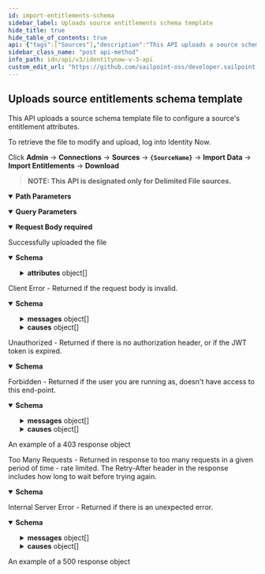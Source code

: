 ```yaml
---
id: import-entitlements-schema
sidebar_label: Uploads source entitlements schema template
hide_title: true
hide_table_of_contents: true
api: {"tags":["Sources"],"description":"This API uploads a source schema template file to configure a source's entitlement attributes.\n\nTo retrieve the file to modify and upload, log into Identity Now. \n\nClick **Admin** -> **Connections** -> **Sources** -> **`{SourceName}`** -> **Import Data** -> **Import Entitlements** -> **Download**\n\n>**NOTE: This API is designated only for Delimited File sources.**","operationId":"importEntitlementsSchema","parameters":[{"in":"path","name":"id","required":true,"schema":{"type":"string"},"description":"The Source id","example":"8c190e6787aa4ed9a90bd9d5344523fb"},{"in":"query","name":"schemaName","schema":{"type":"string"},"description":"Name of entitlement schema","example":"?schemaName=group"}],"requestBody":{"required":true,"content":{"multipart/form-data":{"schema":{"type":"object","properties":{"file":{"type":"string","format":"binary"}}}}}},"responses":{"200":{"description":"Successfully uploaded the file","content":{"application/json":{"schema":{"type":"object","properties":{"id":{"type":"string","description":"The id of the Schema.","example":"2c9180835d191a86015d28455b4a2329"},"name":{"type":"string","description":"The name of the Schema.","example":"account"},"nativeObjectType":{"type":"string","description":"The name of the object type on the native system that the schema represents.","example":"User"},"identityAttribute":{"type":"string","description":"The name of the attribute used to calculate the unique identifier for an object in the schema.","example":"sAMAccountName"},"displayAttribute":{"type":"string","description":"The name of the attribute used to calculate the display value for an object in the schema.","example":"distinguishedName"},"hierarchyAttribute":{"type":"string","description":"The name of the attribute whose values represent other objects in a hierarchy. Only relevant to group schemas.","example":"memberOf"},"includePermissions":{"type":"boolean","description":"Flag indicating whether or not the include permissions with the object data when aggregating the schema.","example":false},"features":{"type":"array","items":{"type":"string","enum":["AUTHENTICATE","COMPOSITE","DIRECT_PERMISSIONS","DISCOVER_SCHEMA","ENABLE","MANAGER_LOOKUP","NO_RANDOM_ACCESS","PROXY","SEARCH","TEMPLATE","UNLOCK","UNSTRUCTURED_TARGETS","SHAREPOINT_TARGET","PROVISIONING","GROUP_PROVISIONING","SYNC_PROVISIONING","PASSWORD","CURRENT_PASSWORD","ACCOUNT_ONLY_REQUEST","ADDITIONAL_ACCOUNT_REQUEST","NO_AGGREGATION","GROUPS_HAVE_MEMBERS","NO_PERMISSIONS_PROVISIONING","NO_GROUP_PERMISSIONS_PROVISIONING","NO_UNSTRUCTURED_TARGETS_PROVISIONING","NO_DIRECT_PERMISSIONS_PROVISIONING"],"description":"Optional features that can be supported by an source.\n* AUTHENTICATE: The source supports pass-through authentication.\n* COMPOSITE: The source supports composite source creation.\n* DIRECT_PERMISSIONS: The source supports returning DirectPermissions.\n* DISCOVER_SCHEMA: The source supports discovering schemas for users and groups.\n* ENABLE The source supports reading if an account is enabled or disabled.\n* MANAGER_LOOKUP: The source supports looking up managers as they are encountered in a feed. This is the opposite of NO_RANDOM_ACCESS.\n* NO_RANDOM_ACCESS: The source does not support random access and the getObject() methods should not be called and expected to perform.\n* PROXY: The source can serve as a proxy for another source. When an source has a proxy, all connector calls made with that source are redirected through the connector for the proxy source.\n* SEARCH\n* TEMPLATE\n* UNLOCK: The source supports reading if an account is locked or unlocked.\n* UNSTRUCTURED_TARGETS: The source supports returning unstructured Targets.\n* SHAREPOINT_TARGET: The source supports returning unstructured Target data for SharePoint. It will be typically used by AD, LDAP sources.\n* PROVISIONING: The source can both read and write accounts. Having this feature implies that the provision() method is implemented. It also means that direct and target permissions can also be provisioned if they can be returned by aggregation.\n* GROUP_PROVISIONING: The source can both read and write groups. Having this feature implies that the provision() method is implemented.\n* SYNC_PROVISIONING: The source can provision accounts synchronously.\n* PASSWORD: The source can provision password changes. Since sources can never read passwords, this is should only be used in conjunction with the PROVISIONING feature.\n* CURRENT_PASSWORD: Some source types support verification of the current password\n* ACCOUNT_ONLY_REQUEST: The source supports requesting accounts without entitlements.\n* ADDITIONAL_ACCOUNT_REQUEST: The source supports requesting additional accounts.\n* NO_AGGREGATION: A source that does not support aggregation.\n* GROUPS_HAVE_MEMBERS: The source models group memberships with a member attribute on the group object rather than a groups attribute on the account object. This effects the implementation of delta account aggregation.\n* NO_PERMISSIONS_PROVISIONING: Indicates that the connector cannot provision direct or target permissions for accounts. When DIRECT_PERMISSIONS and PROVISIONING features are present, it is assumed that the connector can also provision direct permissions. This feature disables that assumption and causes permission request to be converted to work items for accounts.\n* NO_GROUP_PERMISSIONS_PROVISIONING: Indicates that the connector cannot provision direct or target permissions for groups. When DIRECT_PERMISSIONS and PROVISIONING features are present, it is assumed that the connector can also provision direct permissions. This feature disables that assumption and causes permission request to be converted to work items for groups.\n* NO_UNSTRUCTURED_TARGETS_PROVISIONING: This string will be replaced by NO_GROUP_PERMISSIONS_PROVISIONING and NO_PERMISSIONS_PROVISIONING.\n* NO_DIRECT_PERMISSIONS_PROVISIONING: This string will be replaced by NO_GROUP_PERMISSIONS_PROVISIONING and NO_PERMISSIONS_PROVISIONING.","example":"AUTHENTICATE"},"description":"The features that the schema supports.","example":["PROVISIONING","NO_PERMISSIONS_PROVISIONING","GROUPS_HAVE_MEMBERS"]},"configuration":{"type":"object","description":"Holds any extra configuration data that the schema may require.","example":{"groupMemberAttribute":"member"}},"attributes":{"type":"array","description":"The attribute definitions which form the schema.","items":{"type":"object","properties":{"name":{"type":"string","description":"The name of the attribute.","example":"sAMAccountName"},"type":{"description":"The type of the attribute.","example":"STRING","type":"string","enum":["STRING","LONG","INT","BOOLEAN"]},"schema":{"description":"A reference to the schema on the source to the attribute values map to.","type":"object","properties":{"type":{"description":"The type of object being referenced","type":"string","enum":["CONNECTOR_SCHEMA"],"example":"CONNECTOR_SCHEMA"},"id":{"type":"string","description":"The object ID this reference applies to.","example":"2c91808568c529c60168cca6f90c1313"},"name":{"type":"string","description":"The human-readable display name of the object.","example":"group"}}},"description":{"type":"string","description":"A human-readable description of the attribute.","example":"SAM Account Name"},"isMultiValued":{"type":"boolean","description":"Flag indicating whether or not the attribute is multi-valued.","example":false},"isEntitlement":{"type":"boolean","description":"Flag indicating whether or not the attribute is an entitlement.","example":false},"isGroup":{"type":"boolean","description":"Flag indicating whether or not the attribute represents a group.\nThis can only be `true` if `isEntitlement` is also `true` **and** there is a schema defined for the attribute..\n","example":false}}},"example":[{"name":"sAMAccountName","type":"STRING","isMultiValued":false,"isEntitlement":false,"isGroup":false},{"name":"memberOf","type":"STRING","schema":{"type":"CONNECTOR_SCHEMA","id":"2c9180887671ff8c01767b4671fc7d60","name":"group"},"description":"Group membership","isMultiValued":true,"isEntitlement":true,"isGroup":true}]},"created":{"type":"string","description":"The date the Schema was created.","format":"date-time","example":"2019-12-24T22:32:58.104Z"},"modified":{"type":"string","description":"The date the Schema was last modified.","format":"date-time","example":"2019-12-31T20:22:28.104Z"}}}}}},"400":{"description":"Client Error - Returned if the request body is invalid.","content":{"application/json":{"schema":{"type":"object","properties":{"detailCode":{"type":"string","description":"Fine-grained error code providing more detail of the error.","example":"400.1 Bad Request Content"},"trackingId":{"type":"string","description":"Unique tracking id for the error.","example":"e7eab60924f64aa284175b9fa3309599"},"messages":{"type":"array","description":"Generic localized reason for error","items":{"type":"object","properties":{"locale":{"type":"string","description":"The locale for the message text, a BCP 47 language tag.","example":"en-US"},"localeOrigin":{"type":"string","enum":["DEFAULT","REQUEST"],"description":"An indicator of how the locale was selected. *DEFAULT* means the locale is the system default. *REQUEST* means the locale was selected from the request context (i.e., best match based on the *Accept-Language* header). Additional values may be added in the future without notice.","example":"DEFAULT"},"text":{"type":"string","description":"Actual text of the error message in the indicated locale.","example":"The request was syntactically correct but its content is semantically invalid."}}}},"causes":{"type":"array","description":"Plain-text descriptive reasons to provide additional detail to the text provided in the messages field","items":{"type":"object","properties":{"locale":{"type":"string","description":"The locale for the message text, a BCP 47 language tag.","example":"en-US"},"localeOrigin":{"type":"string","enum":["DEFAULT","REQUEST"],"description":"An indicator of how the locale was selected. *DEFAULT* means the locale is the system default. *REQUEST* means the locale was selected from the request context (i.e., best match based on the *Accept-Language* header). Additional values may be added in the future without notice.","example":"DEFAULT"},"text":{"type":"string","description":"Actual text of the error message in the indicated locale.","example":"The request was syntactically correct but its content is semantically invalid."}}}}}}}}},"401":{"description":"Unauthorized - Returned if there is no authorization header, or if the JWT token is expired.","content":{"application/json":{"schema":{"type":"object","properties":{"error":{"description":"A message describing the error","example":"JWT validation failed: JWT is expired"}}}}}},"403":{"description":"Forbidden - Returned if the user you are running as, doesn't have access to this end-point.","content":{"application/json":{"schema":{"type":"object","properties":{"detailCode":{"type":"string","description":"Fine-grained error code providing more detail of the error.","example":"400.1 Bad Request Content"},"trackingId":{"type":"string","description":"Unique tracking id for the error.","example":"e7eab60924f64aa284175b9fa3309599"},"messages":{"type":"array","description":"Generic localized reason for error","items":{"type":"object","properties":{"locale":{"type":"string","description":"The locale for the message text, a BCP 47 language tag.","example":"en-US"},"localeOrigin":{"type":"string","enum":["DEFAULT","REQUEST"],"description":"An indicator of how the locale was selected. *DEFAULT* means the locale is the system default. *REQUEST* means the locale was selected from the request context (i.e., best match based on the *Accept-Language* header). Additional values may be added in the future without notice.","example":"DEFAULT"},"text":{"type":"string","description":"Actual text of the error message in the indicated locale.","example":"The request was syntactically correct but its content is semantically invalid."}}}},"causes":{"type":"array","description":"Plain-text descriptive reasons to provide additional detail to the text provided in the messages field","items":{"type":"object","properties":{"locale":{"type":"string","description":"The locale for the message text, a BCP 47 language tag.","example":"en-US"},"localeOrigin":{"type":"string","enum":["DEFAULT","REQUEST"],"description":"An indicator of how the locale was selected. *DEFAULT* means the locale is the system default. *REQUEST* means the locale was selected from the request context (i.e., best match based on the *Accept-Language* header). Additional values may be added in the future without notice.","example":"DEFAULT"},"text":{"type":"string","description":"Actual text of the error message in the indicated locale.","example":"The request was syntactically correct but its content is semantically invalid."}}}}}},"examples":{"403":{"summary":"An example of a 403 response object","value":{"detailCode":"403 Forbidden","trackingId":"b21b1f7ce4da4d639f2c62a57171b427","messages":[{"locale":"en-US","localeOrigin":"DEFAULT","text":"The server understood the request but refuses to authorize it."}]}}}}}},"429":{"description":"Too Many Requests - Returned in response to too many requests in a given period of time - rate limited. The Retry-After header in the response includes how long to wait before trying again.","content":{"application/json":{"schema":{"type":"object","properties":{"message":{"description":"A message describing the error","example":" Rate Limit Exceeded "}}}}}},"500":{"description":"Internal Server Error - Returned if there is an unexpected error.","content":{"application/json":{"schema":{"type":"object","properties":{"detailCode":{"type":"string","description":"Fine-grained error code providing more detail of the error.","example":"400.1 Bad Request Content"},"trackingId":{"type":"string","description":"Unique tracking id for the error.","example":"e7eab60924f64aa284175b9fa3309599"},"messages":{"type":"array","description":"Generic localized reason for error","items":{"type":"object","properties":{"locale":{"type":"string","description":"The locale for the message text, a BCP 47 language tag.","example":"en-US"},"localeOrigin":{"type":"string","enum":["DEFAULT","REQUEST"],"description":"An indicator of how the locale was selected. *DEFAULT* means the locale is the system default. *REQUEST* means the locale was selected from the request context (i.e., best match based on the *Accept-Language* header). Additional values may be added in the future without notice.","example":"DEFAULT"},"text":{"type":"string","description":"Actual text of the error message in the indicated locale.","example":"The request was syntactically correct but its content is semantically invalid."}}}},"causes":{"type":"array","description":"Plain-text descriptive reasons to provide additional detail to the text provided in the messages field","items":{"type":"object","properties":{"locale":{"type":"string","description":"The locale for the message text, a BCP 47 language tag.","example":"en-US"},"localeOrigin":{"type":"string","enum":["DEFAULT","REQUEST"],"description":"An indicator of how the locale was selected. *DEFAULT* means the locale is the system default. *REQUEST* means the locale was selected from the request context (i.e., best match based on the *Accept-Language* header). Additional values may be added in the future without notice.","example":"DEFAULT"},"text":{"type":"string","description":"Actual text of the error message in the indicated locale.","example":"The request was syntactically correct but its content is semantically invalid."}}}}}},"examples":{"500":{"summary":"An example of a 500 response object","value":{"detailCode":"500.0 Internal Fault","trackingId":"b21b1f7ce4da4d639f2c62a57171b427","messages":[{"locale":"en-US","localeOrigin":"DEFAULT","text":"An internal fault occurred."}]}}}}}}},"security":[{"oauth2":["idn:source-schema:manage"]}],"method":"post","path":"/sources/{id}/schemas/entitlements","servers":[{"url":"https://{tenant}.api.identitynow.com/v3","description":"This is the production API server.","variables":{"tenant":{"default":"sailpoint","description":"This is the name of your tenant, typically your company's name."}}}],"securitySchemes":{"oauth2":{"type":"oauth2","description":"OAuth2 Bearer token (JWT). See [IdentityNow REST API Authentication](https://developer.sailpoint.com/idn/api/authentication) for more information.\n- Directions for generating a [personal access token](https://developer.sailpoint.com/idn/api/authentication#personal-access-tokens)\n- Directions using [client credentials flow](https://developer.sailpoint.com/idn/api/authentication#client-credentials-grant-flow)\n- Directions for using [authorization code flow](https://developer.sailpoint.com/idn/api/authentication#authorization-code-grant-flow)\n\nWhich authentication method should I choose?  See our [guide](https://developer.sailpoint.com/idn/api/authentication#which-oauth-20-grant-flow-should-i-use)\n\nLearn more about how to find your `tokenUrl` and `authorizationUrl` [in our docs](https://developer.sailpoint.com/idn/api/authentication#find-your-tenants-oauth-details)\n","flows":{"clientCredentials":{"tokenUrl":"https://tenant.api.identitynow.com/oauth/token","scopes":{"sp:scopes:default":"default scope","sp:scopes:all":"access to all scopes"}},"authorizationCode":{"authorizationUrl":"https://tenant.identitynow.com/oauth/authorize","tokenUrl":"https://tenant.api.identitynow.com/oauth/token","scopes":{"sp:scopes:default":"default scope","sp:scopes:all":"access to all scopes"}}}}},"info":{"title":"IdentityNow V3 API","description":"Use these APIs to interact with the IdentityNow platform to achieve repeatable, automated processes with greater scalability. We encourage you to join the SailPoint Developer Community forum at https://developer.sailpoint.com/discuss to connect with other developers using our APIs.","termsOfService":"https://developer.sailpoint.com/discuss/tos","contact":{"name":"Developer Relations","url":"https://developer.sailpoint.com/discuss/api-help"},"license":{"name":"MIT","url":"https://opensource.org/licenses/MIT"},"version":"3.0.0"},"postman":{"name":"Uploads source entitlements schema template","description":{"content":"This API uploads a source schema template file to configure a source's entitlement attributes.\n\nTo retrieve the file to modify and upload, log into Identity Now. \n\nClick **Admin** -> **Connections** -> **Sources** -> **`{SourceName}`** -> **Import Data** -> **Import Entitlements** -> **Download**\n\n>**NOTE: This API is designated only for Delimited File sources.**","type":"text/plain"},"url":{"path":["sources",":id","schemas","entitlements"],"host":["{{baseUrl}}"],"query":[{"disabled":false,"description":{"content":"Name of entitlement schema","type":"text/plain"},"key":"schemaName","value":""}],"variable":[{"disabled":false,"description":{"content":"(Required) The Source id","type":"text/plain"},"type":"any","value":"","key":"id"}]},"header":[{"key":"Content-Type","value":"multipart/form-data"},{"key":"Accept","value":"application/json"}],"method":"POST","body":{"mode":"formdata","formdata":[]},"auth":{"type":"oauth2","oauth2":[]}}}
sidebar_class_name: "post api-method"
info_path: idn/api/v3/identitynow-v-3-api
custom_edit_url: "https://github.com/sailpoint-oss/developer.sailpoint.com/issues/new?assignees=&labels=&template=bug-report.md&title=%5BBug%5D+Your+Bug+Report+Here Requesting changes to 'Uploads source entitlements schema template' (import-entitlements-schema)"
---
```



## Uploads source entitlements schema template



This API uploads a source schema template file to configure a source's entitlement attributes.

To retrieve the file to modify and upload, log into Identity Now. 

Click **Admin** -\> **Connections** -\> **Sources** -\> **`{SourceName}`** -\> **Import Data** -\> **Import Entitlements** -\> **Download**

>**NOTE: This API is designated only for Delimited File sources.**

<details style={{"marginBottom":"1rem"}} data-collapsed={false} open={true}><summary style={{}}><strong>Path Parameters</strong></summary><div><ul><ParamsItem className={"paramsItem"} param={{"in":"path","name":"id","required":true,"schema":{"type":"string"},"description":"The Source id","example":"8c190e6787aa4ed9a90bd9d5344523fb"}}></ParamsItem></ul></div></details><details style={{"marginBottom":"1rem"}} data-collapsed={false} open={true}><summary style={{}}><strong>Query Parameters</strong></summary><div><ul><ParamsItem className={"paramsItem"} param={{"in":"query","name":"schemaName","schema":{"type":"string"},"description":"Name of entitlement schema","example":"?schemaName=group"}}></ParamsItem></ul></div></details><MimeTabs><TabItem label={"multipart/form-data"} value={"multipart/form-data-schema"}><details style={{}} data-collapsed={false} open={true}><summary style={{"textAlign":"left"}}><strong>Request Body</strong><strong style={{"fontSize":"var(--ifm-code-font-size)","color":"var(--openapi-required)"}}> required</strong></summary><div style={{"textAlign":"left","marginLeft":"1rem"}}></div><ul style={{"marginLeft":"1rem"}}><SchemaItem collapsible={false} name={"file"} required={false} deprecated={undefined} schemaDescription={undefined} schemaName={"binary"} qualifierMessage={undefined} defaultValue={undefined}></SchemaItem></ul></details></TabItem></MimeTabs><div><ApiTabs><TabItem label={"200"} value={"200"}><div>

Successfully uploaded the file

</div><div><MimeTabs schemaType={"response"}><TabItem label={"application/json"} value={"application/json"}><SchemaTabs><TabItem label={"Schema"} value={"Schema"}><details style={{}} data-collapsed={false} open={true}><summary style={{"textAlign":"left"}}><strong>Schema</strong></summary><div style={{"textAlign":"left","marginLeft":"1rem"}}></div><ul style={{"marginLeft":"1rem"}}><SchemaItem collapsible={false} name={"id"} required={false} deprecated={undefined} schemaDescription={"The id of the Schema."} schemaName={"string"} qualifierMessage={undefined} defaultValue={undefined}></SchemaItem><SchemaItem collapsible={false} name={"name"} required={false} deprecated={undefined} schemaDescription={"The name of the Schema."} schemaName={"string"} qualifierMessage={undefined} defaultValue={undefined}></SchemaItem><SchemaItem collapsible={false} name={"nativeObjectType"} required={false} deprecated={undefined} schemaDescription={"The name of the object type on the native system that the schema represents."} schemaName={"string"} qualifierMessage={undefined} defaultValue={undefined}></SchemaItem><SchemaItem collapsible={false} name={"identityAttribute"} required={false} deprecated={undefined} schemaDescription={"The name of the attribute used to calculate the unique identifier for an object in the schema."} schemaName={"string"} qualifierMessage={undefined} defaultValue={undefined}></SchemaItem><SchemaItem collapsible={false} name={"displayAttribute"} required={false} deprecated={undefined} schemaDescription={"The name of the attribute used to calculate the display value for an object in the schema."} schemaName={"string"} qualifierMessage={undefined} defaultValue={undefined}></SchemaItem><SchemaItem collapsible={false} name={"hierarchyAttribute"} required={false} deprecated={undefined} schemaDescription={"The name of the attribute whose values represent other objects in a hierarchy. Only relevant to group schemas."} schemaName={"string"} qualifierMessage={undefined} defaultValue={undefined}></SchemaItem><SchemaItem collapsible={false} name={"includePermissions"} required={false} deprecated={undefined} schemaDescription={"Flag indicating whether or not the include permissions with the object data when aggregating the schema."} schemaName={"boolean"} qualifierMessage={undefined} defaultValue={undefined}></SchemaItem><SchemaItem collapsible={false} name={"features"} required={false} deprecated={undefined} schemaDescription={"The features that the schema supports."} schemaName={"string[]"} qualifierMessage={"**Possible values:** [`AUTHENTICATE`, `COMPOSITE`, `DIRECT_PERMISSIONS`, `DISCOVER_SCHEMA`, `ENABLE`, `MANAGER_LOOKUP`, `NO_RANDOM_ACCESS`, `PROXY`, `SEARCH`, `TEMPLATE`, `UNLOCK`, `UNSTRUCTURED_TARGETS`, `SHAREPOINT_TARGET`, `PROVISIONING`, `GROUP_PROVISIONING`, `SYNC_PROVISIONING`, `PASSWORD`, `CURRENT_PASSWORD`, `ACCOUNT_ONLY_REQUEST`, `ADDITIONAL_ACCOUNT_REQUEST`, `NO_AGGREGATION`, `GROUPS_HAVE_MEMBERS`, `NO_PERMISSIONS_PROVISIONING`, `NO_GROUP_PERMISSIONS_PROVISIONING`, `NO_UNSTRUCTURED_TARGETS_PROVISIONING`, `NO_DIRECT_PERMISSIONS_PROVISIONING`]"} defaultValue={undefined}></SchemaItem><SchemaItem collapsible={false} name={"configuration"} required={false} deprecated={undefined} schemaDescription={"Holds any extra configuration data that the schema may require."} schemaName={"object"} qualifierMessage={undefined} defaultValue={undefined}></SchemaItem><SchemaItem collapsible={true} className={"schemaItem"}><details style={{}}><summary style={{}}><strong>attributes</strong><span style={{"opacity":"0.6"}}> object[]</span></summary><div style={{"marginLeft":"1rem"}}><div style={{"marginTop":".5rem","marginBottom":".5rem"}}>

The attribute definitions which form the schema.

</div><SchemaItem collapsible={false} name={"name"} required={false} deprecated={undefined} schemaDescription={"The name of the attribute."} schemaName={"string"} qualifierMessage={undefined} defaultValue={undefined}></SchemaItem><SchemaItem collapsible={false} name={"type"} required={false} deprecated={undefined} schemaDescription={"The type of the attribute."} schemaName={"string"} qualifierMessage={"**Possible values:** [`STRING`, `LONG`, `INT`, `BOOLEAN`]"} defaultValue={undefined}></SchemaItem><SchemaItem collapsible={true} className={"schemaItem"}><details style={{}}><summary style={{}}><strong>schema</strong><span style={{"opacity":"0.6"}}> object</span></summary><div style={{"marginLeft":"1rem"}}><div style={{"marginTop":".5rem","marginBottom":".5rem"}}>

A reference to the schema on the source to the attribute values map to.

</div><SchemaItem collapsible={false} name={"type"} required={false} deprecated={undefined} schemaDescription={"The type of object being referenced"} schemaName={"string"} qualifierMessage={"**Possible values:** [`CONNECTOR_SCHEMA`]"} defaultValue={undefined}></SchemaItem><SchemaItem collapsible={false} name={"id"} required={false} deprecated={undefined} schemaDescription={"The object ID this reference applies to."} schemaName={"string"} qualifierMessage={undefined} defaultValue={undefined}></SchemaItem><SchemaItem collapsible={false} name={"name"} required={false} deprecated={undefined} schemaDescription={"The human-readable display name of the object."} schemaName={"string"} qualifierMessage={undefined} defaultValue={undefined}></SchemaItem></div></details></SchemaItem><SchemaItem collapsible={false} name={"description"} required={false} deprecated={undefined} schemaDescription={"A human-readable description of the attribute."} schemaName={"string"} qualifierMessage={undefined} defaultValue={undefined}></SchemaItem><SchemaItem collapsible={false} name={"isMultiValued"} required={false} deprecated={undefined} schemaDescription={"Flag indicating whether or not the attribute is multi-valued."} schemaName={"boolean"} qualifierMessage={undefined} defaultValue={undefined}></SchemaItem><SchemaItem collapsible={false} name={"isEntitlement"} required={false} deprecated={undefined} schemaDescription={"Flag indicating whether or not the attribute is an entitlement."} schemaName={"boolean"} qualifierMessage={undefined} defaultValue={undefined}></SchemaItem><SchemaItem collapsible={false} name={"isGroup"} required={false} deprecated={undefined} schemaDescription={"Flag indicating whether or not the attribute represents a group.\nThis can only be `true` if `isEntitlement` is also `true` **and** there is a schema defined for the attribute..\n"} schemaName={"boolean"} qualifierMessage={undefined} defaultValue={undefined}></SchemaItem></div></details></SchemaItem><SchemaItem collapsible={false} name={"created"} required={false} deprecated={undefined} schemaDescription={"The date the Schema was created."} schemaName={"date-time"} qualifierMessage={undefined} defaultValue={undefined}></SchemaItem><SchemaItem collapsible={false} name={"modified"} required={false} deprecated={undefined} schemaDescription={"The date the Schema was last modified."} schemaName={"date-time"} qualifierMessage={undefined} defaultValue={undefined}></SchemaItem></ul></details></TabItem><TabItem label={"Example (from schema)"} value={"Example (from schema)"}><ResponseSamples responseExample={"{\n  \"id\": \"2c9180835d191a86015d28455b4a2329\",\n  \"name\": \"account\",\n  \"nativeObjectType\": \"User\",\n  \"identityAttribute\": \"sAMAccountName\",\n  \"displayAttribute\": \"distinguishedName\",\n  \"hierarchyAttribute\": \"memberOf\",\n  \"includePermissions\": false,\n  \"features\": [\n    \"PROVISIONING\",\n    \"NO_PERMISSIONS_PROVISIONING\",\n    \"GROUPS_HAVE_MEMBERS\"\n  ],\n  \"configuration\": {\n    \"groupMemberAttribute\": \"member\"\n  },\n  \"attributes\": [\n    {\n      \"name\": \"sAMAccountName\",\n      \"type\": \"STRING\",\n      \"isMultiValued\": false,\n      \"isEntitlement\": false,\n      \"isGroup\": false\n    },\n    {\n      \"name\": \"memberOf\",\n      \"type\": \"STRING\",\n      \"schema\": {\n        \"type\": \"CONNECTOR_SCHEMA\",\n        \"id\": \"2c9180887671ff8c01767b4671fc7d60\",\n        \"name\": \"group\"\n      },\n      \"description\": \"Group membership\",\n      \"isMultiValued\": true,\n      \"isEntitlement\": true,\n      \"isGroup\": true\n    }\n  ],\n  \"created\": \"2019-12-24T22:32:58.104Z\",\n  \"modified\": \"2019-12-31T20:22:28.104Z\"\n}"} language={"json"}></ResponseSamples></TabItem></SchemaTabs></TabItem></MimeTabs></div></TabItem><TabItem label={"400"} value={"400"}><div>

Client Error - Returned if the request body is invalid.

</div><div><MimeTabs schemaType={"response"}><TabItem label={"application/json"} value={"application/json"}><SchemaTabs><TabItem label={"Schema"} value={"Schema"}><details style={{}} data-collapsed={false} open={true}><summary style={{"textAlign":"left"}}><strong>Schema</strong></summary><div style={{"textAlign":"left","marginLeft":"1rem"}}></div><ul style={{"marginLeft":"1rem"}}><SchemaItem collapsible={false} name={"detailCode"} required={false} deprecated={undefined} schemaDescription={"Fine-grained error code providing more detail of the error."} schemaName={"string"} qualifierMessage={undefined} defaultValue={undefined}></SchemaItem><SchemaItem collapsible={false} name={"trackingId"} required={false} deprecated={undefined} schemaDescription={"Unique tracking id for the error."} schemaName={"string"} qualifierMessage={undefined} defaultValue={undefined}></SchemaItem><SchemaItem collapsible={true} className={"schemaItem"}><details style={{}}><summary style={{}}><strong>messages</strong><span style={{"opacity":"0.6"}}> object[]</span></summary><div style={{"marginLeft":"1rem"}}><div style={{"marginTop":".5rem","marginBottom":".5rem"}}>

Generic localized reason for error

</div><SchemaItem collapsible={false} name={"locale"} required={false} deprecated={undefined} schemaDescription={"The locale for the message text, a BCP 47 language tag."} schemaName={"string"} qualifierMessage={undefined} defaultValue={undefined}></SchemaItem><SchemaItem collapsible={false} name={"localeOrigin"} required={false} deprecated={undefined} schemaDescription={"An indicator of how the locale was selected. *DEFAULT* means the locale is the system default. *REQUEST* means the locale was selected from the request context (i.e., best match based on the *Accept-Language* header). Additional values may be added in the future without notice."} schemaName={"string"} qualifierMessage={"**Possible values:** [`DEFAULT`, `REQUEST`]"} defaultValue={undefined}></SchemaItem><SchemaItem collapsible={false} name={"text"} required={false} deprecated={undefined} schemaDescription={"Actual text of the error message in the indicated locale."} schemaName={"string"} qualifierMessage={undefined} defaultValue={undefined}></SchemaItem></div></details></SchemaItem><SchemaItem collapsible={true} className={"schemaItem"}><details style={{}}><summary style={{}}><strong>causes</strong><span style={{"opacity":"0.6"}}> object[]</span></summary><div style={{"marginLeft":"1rem"}}><div style={{"marginTop":".5rem","marginBottom":".5rem"}}>

Plain-text descriptive reasons to provide additional detail to the text provided in the messages field

</div><SchemaItem collapsible={false} name={"locale"} required={false} deprecated={undefined} schemaDescription={"The locale for the message text, a BCP 47 language tag."} schemaName={"string"} qualifierMessage={undefined} defaultValue={undefined}></SchemaItem><SchemaItem collapsible={false} name={"localeOrigin"} required={false} deprecated={undefined} schemaDescription={"An indicator of how the locale was selected. *DEFAULT* means the locale is the system default. *REQUEST* means the locale was selected from the request context (i.e., best match based on the *Accept-Language* header). Additional values may be added in the future without notice."} schemaName={"string"} qualifierMessage={"**Possible values:** [`DEFAULT`, `REQUEST`]"} defaultValue={undefined}></SchemaItem><SchemaItem collapsible={false} name={"text"} required={false} deprecated={undefined} schemaDescription={"Actual text of the error message in the indicated locale."} schemaName={"string"} qualifierMessage={undefined} defaultValue={undefined}></SchemaItem></div></details></SchemaItem></ul></details></TabItem><TabItem label={"Example (from schema)"} value={"Example (from schema)"}><ResponseSamples responseExample={"{\n  \"detailCode\": \"400.1 Bad Request Content\",\n  \"trackingId\": \"e7eab60924f64aa284175b9fa3309599\",\n  \"messages\": [\n    {\n      \"locale\": \"en-US\",\n      \"localeOrigin\": \"DEFAULT\",\n      \"text\": \"The request was syntactically correct but its content is semantically invalid.\"\n    }\n  ],\n  \"causes\": [\n    {\n      \"locale\": \"en-US\",\n      \"localeOrigin\": \"DEFAULT\",\n      \"text\": \"The request was syntactically correct but its content is semantically invalid.\"\n    }\n  ]\n}"} language={"json"}></ResponseSamples></TabItem></SchemaTabs></TabItem></MimeTabs></div></TabItem><TabItem label={"401"} value={"401"}><div>

Unauthorized - Returned if there is no authorization header, or if the JWT token is expired.

</div><div><MimeTabs schemaType={"response"}><TabItem label={"application/json"} value={"application/json"}><SchemaTabs><TabItem label={"Schema"} value={"Schema"}><details style={{}} data-collapsed={false} open={true}><summary style={{"textAlign":"left"}}><strong>Schema</strong></summary><div style={{"textAlign":"left","marginLeft":"1rem"}}></div><ul style={{"marginLeft":"1rem"}}><SchemaItem collapsible={false} name={"error"} required={false} deprecated={undefined} schemaDescription={"A message describing the error"} schemaName={""} qualifierMessage={undefined} defaultValue={undefined}></SchemaItem></ul></details></TabItem><TabItem label={"Example (from schema)"} value={"Example (from schema)"}><ResponseSamples responseExample={"{\n  \"error\": \"JWT validation failed: JWT is expired\"\n}"} language={"json"}></ResponseSamples></TabItem></SchemaTabs></TabItem></MimeTabs></div></TabItem><TabItem label={"403"} value={"403"}><div>

Forbidden - Returned if the user you are running as, doesn't have access to this end-point.

</div><div><MimeTabs schemaType={"response"}><TabItem label={"application/json"} value={"application/json"}><SchemaTabs><TabItem label={"Schema"} value={"Schema"}><details style={{}} data-collapsed={false} open={true}><summary style={{"textAlign":"left"}}><strong>Schema</strong></summary><div style={{"textAlign":"left","marginLeft":"1rem"}}></div><ul style={{"marginLeft":"1rem"}}><SchemaItem collapsible={false} name={"detailCode"} required={false} deprecated={undefined} schemaDescription={"Fine-grained error code providing more detail of the error."} schemaName={"string"} qualifierMessage={undefined} defaultValue={undefined}></SchemaItem><SchemaItem collapsible={false} name={"trackingId"} required={false} deprecated={undefined} schemaDescription={"Unique tracking id for the error."} schemaName={"string"} qualifierMessage={undefined} defaultValue={undefined}></SchemaItem><SchemaItem collapsible={true} className={"schemaItem"}><details style={{}}><summary style={{}}><strong>messages</strong><span style={{"opacity":"0.6"}}> object[]</span></summary><div style={{"marginLeft":"1rem"}}><div style={{"marginTop":".5rem","marginBottom":".5rem"}}>

Generic localized reason for error

</div><SchemaItem collapsible={false} name={"locale"} required={false} deprecated={undefined} schemaDescription={"The locale for the message text, a BCP 47 language tag."} schemaName={"string"} qualifierMessage={undefined} defaultValue={undefined}></SchemaItem><SchemaItem collapsible={false} name={"localeOrigin"} required={false} deprecated={undefined} schemaDescription={"An indicator of how the locale was selected. *DEFAULT* means the locale is the system default. *REQUEST* means the locale was selected from the request context (i.e., best match based on the *Accept-Language* header). Additional values may be added in the future without notice."} schemaName={"string"} qualifierMessage={"**Possible values:** [`DEFAULT`, `REQUEST`]"} defaultValue={undefined}></SchemaItem><SchemaItem collapsible={false} name={"text"} required={false} deprecated={undefined} schemaDescription={"Actual text of the error message in the indicated locale."} schemaName={"string"} qualifierMessage={undefined} defaultValue={undefined}></SchemaItem></div></details></SchemaItem><SchemaItem collapsible={true} className={"schemaItem"}><details style={{}}><summary style={{}}><strong>causes</strong><span style={{"opacity":"0.6"}}> object[]</span></summary><div style={{"marginLeft":"1rem"}}><div style={{"marginTop":".5rem","marginBottom":".5rem"}}>

Plain-text descriptive reasons to provide additional detail to the text provided in the messages field

</div><SchemaItem collapsible={false} name={"locale"} required={false} deprecated={undefined} schemaDescription={"The locale for the message text, a BCP 47 language tag."} schemaName={"string"} qualifierMessage={undefined} defaultValue={undefined}></SchemaItem><SchemaItem collapsible={false} name={"localeOrigin"} required={false} deprecated={undefined} schemaDescription={"An indicator of how the locale was selected. *DEFAULT* means the locale is the system default. *REQUEST* means the locale was selected from the request context (i.e., best match based on the *Accept-Language* header). Additional values may be added in the future without notice."} schemaName={"string"} qualifierMessage={"**Possible values:** [`DEFAULT`, `REQUEST`]"} defaultValue={undefined}></SchemaItem><SchemaItem collapsible={false} name={"text"} required={false} deprecated={undefined} schemaDescription={"Actual text of the error message in the indicated locale."} schemaName={"string"} qualifierMessage={undefined} defaultValue={undefined}></SchemaItem></div></details></SchemaItem></ul></details></TabItem><TabItem label={"Example (from schema)"} value={"Example (from schema)"}><ResponseSamples responseExample={"{\n  \"detailCode\": \"400.1 Bad Request Content\",\n  \"trackingId\": \"e7eab60924f64aa284175b9fa3309599\",\n  \"messages\": [\n    {\n      \"locale\": \"en-US\",\n      \"localeOrigin\": \"DEFAULT\",\n      \"text\": \"The request was syntactically correct but its content is semantically invalid.\"\n    }\n  ],\n  \"causes\": [\n    {\n      \"locale\": \"en-US\",\n      \"localeOrigin\": \"DEFAULT\",\n      \"text\": \"The request was syntactically correct but its content is semantically invalid.\"\n    }\n  ]\n}"} language={"json"}></ResponseSamples></TabItem><TabItem label={"403"} value={"403"}><p> An example of a 403 response object</p><ResponseSamples responseExample={"{\n  \"detailCode\": \"403 Forbidden\",\n  \"trackingId\": \"b21b1f7ce4da4d639f2c62a57171b427\",\n  \"messages\": [\n    {\n      \"locale\": \"en-US\",\n      \"localeOrigin\": \"DEFAULT\",\n      \"text\": \"The server understood the request but refuses to authorize it.\"\n    }\n  ]\n}"} language={"json"}></ResponseSamples></TabItem></SchemaTabs></TabItem></MimeTabs></div></TabItem><TabItem label={"429"} value={"429"}><div>

Too Many Requests - Returned in response to too many requests in a given period of time - rate limited. The Retry-After header in the response includes how long to wait before trying again.

</div><div><MimeTabs schemaType={"response"}><TabItem label={"application/json"} value={"application/json"}><SchemaTabs><TabItem label={"Schema"} value={"Schema"}><details style={{}} data-collapsed={false} open={true}><summary style={{"textAlign":"left"}}><strong>Schema</strong></summary><div style={{"textAlign":"left","marginLeft":"1rem"}}></div><ul style={{"marginLeft":"1rem"}}><SchemaItem collapsible={false} name={"message"} required={false} deprecated={undefined} schemaDescription={"A message describing the error"} schemaName={""} qualifierMessage={undefined} defaultValue={undefined}></SchemaItem></ul></details></TabItem><TabItem label={"Example (from schema)"} value={"Example (from schema)"}><ResponseSamples responseExample={"{\n  \"message\": \" Rate Limit Exceeded \"\n}"} language={"json"}></ResponseSamples></TabItem></SchemaTabs></TabItem></MimeTabs></div></TabItem><TabItem label={"500"} value={"500"}><div>

Internal Server Error - Returned if there is an unexpected error.

</div><div><MimeTabs schemaType={"response"}><TabItem label={"application/json"} value={"application/json"}><SchemaTabs><TabItem label={"Schema"} value={"Schema"}><details style={{}} data-collapsed={false} open={true}><summary style={{"textAlign":"left"}}><strong>Schema</strong></summary><div style={{"textAlign":"left","marginLeft":"1rem"}}></div><ul style={{"marginLeft":"1rem"}}><SchemaItem collapsible={false} name={"detailCode"} required={false} deprecated={undefined} schemaDescription={"Fine-grained error code providing more detail of the error."} schemaName={"string"} qualifierMessage={undefined} defaultValue={undefined}></SchemaItem><SchemaItem collapsible={false} name={"trackingId"} required={false} deprecated={undefined} schemaDescription={"Unique tracking id for the error."} schemaName={"string"} qualifierMessage={undefined} defaultValue={undefined}></SchemaItem><SchemaItem collapsible={true} className={"schemaItem"}><details style={{}}><summary style={{}}><strong>messages</strong><span style={{"opacity":"0.6"}}> object[]</span></summary><div style={{"marginLeft":"1rem"}}><div style={{"marginTop":".5rem","marginBottom":".5rem"}}>

Generic localized reason for error

</div><SchemaItem collapsible={false} name={"locale"} required={false} deprecated={undefined} schemaDescription={"The locale for the message text, a BCP 47 language tag."} schemaName={"string"} qualifierMessage={undefined} defaultValue={undefined}></SchemaItem><SchemaItem collapsible={false} name={"localeOrigin"} required={false} deprecated={undefined} schemaDescription={"An indicator of how the locale was selected. *DEFAULT* means the locale is the system default. *REQUEST* means the locale was selected from the request context (i.e., best match based on the *Accept-Language* header). Additional values may be added in the future without notice."} schemaName={"string"} qualifierMessage={"**Possible values:** [`DEFAULT`, `REQUEST`]"} defaultValue={undefined}></SchemaItem><SchemaItem collapsible={false} name={"text"} required={false} deprecated={undefined} schemaDescription={"Actual text of the error message in the indicated locale."} schemaName={"string"} qualifierMessage={undefined} defaultValue={undefined}></SchemaItem></div></details></SchemaItem><SchemaItem collapsible={true} className={"schemaItem"}><details style={{}}><summary style={{}}><strong>causes</strong><span style={{"opacity":"0.6"}}> object[]</span></summary><div style={{"marginLeft":"1rem"}}><div style={{"marginTop":".5rem","marginBottom":".5rem"}}>

Plain-text descriptive reasons to provide additional detail to the text provided in the messages field

</div><SchemaItem collapsible={false} name={"locale"} required={false} deprecated={undefined} schemaDescription={"The locale for the message text, a BCP 47 language tag."} schemaName={"string"} qualifierMessage={undefined} defaultValue={undefined}></SchemaItem><SchemaItem collapsible={false} name={"localeOrigin"} required={false} deprecated={undefined} schemaDescription={"An indicator of how the locale was selected. *DEFAULT* means the locale is the system default. *REQUEST* means the locale was selected from the request context (i.e., best match based on the *Accept-Language* header). Additional values may be added in the future without notice."} schemaName={"string"} qualifierMessage={"**Possible values:** [`DEFAULT`, `REQUEST`]"} defaultValue={undefined}></SchemaItem><SchemaItem collapsible={false} name={"text"} required={false} deprecated={undefined} schemaDescription={"Actual text of the error message in the indicated locale."} schemaName={"string"} qualifierMessage={undefined} defaultValue={undefined}></SchemaItem></div></details></SchemaItem></ul></details></TabItem><TabItem label={"Example (from schema)"} value={"Example (from schema)"}><ResponseSamples responseExample={"{\n  \"detailCode\": \"400.1 Bad Request Content\",\n  \"trackingId\": \"e7eab60924f64aa284175b9fa3309599\",\n  \"messages\": [\n    {\n      \"locale\": \"en-US\",\n      \"localeOrigin\": \"DEFAULT\",\n      \"text\": \"The request was syntactically correct but its content is semantically invalid.\"\n    }\n  ],\n  \"causes\": [\n    {\n      \"locale\": \"en-US\",\n      \"localeOrigin\": \"DEFAULT\",\n      \"text\": \"The request was syntactically correct but its content is semantically invalid.\"\n    }\n  ]\n}"} language={"json"}></ResponseSamples></TabItem><TabItem label={"500"} value={"500"}><p> An example of a 500 response object</p><ResponseSamples responseExample={"{\n  \"detailCode\": \"500.0 Internal Fault\",\n  \"trackingId\": \"b21b1f7ce4da4d639f2c62a57171b427\",\n  \"messages\": [\n    {\n      \"locale\": \"en-US\",\n      \"localeOrigin\": \"DEFAULT\",\n      \"text\": \"An internal fault occurred.\"\n    }\n  ]\n}"} language={"json"}></ResponseSamples></TabItem></SchemaTabs></TabItem></MimeTabs></div></TabItem></ApiTabs></div>
